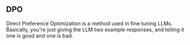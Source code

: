 ## DPO

Direct Preference Optimization is a method used in fine tuning LLMs. Basically, you're just giving the LLM two example responses, and telling it one is good and one is bad.